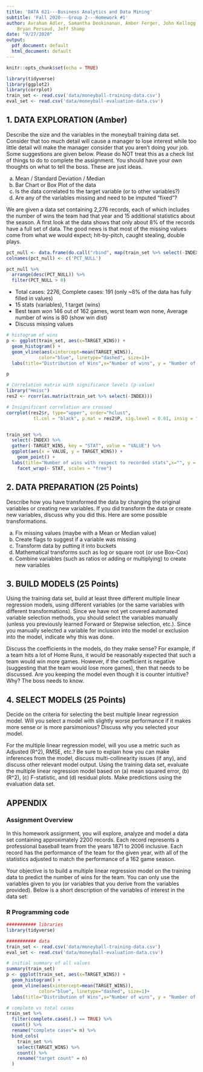 ```yaml
---
title: 'DATA 621---Business Analytics and Data Mining'
subtitle: 'Fall 2020---Group 2---Homework #1'
author: Avraham Adler, Samantha Deokinanan, Amber Ferger, John Kellogg,
    Bryan Persaud, Jeff Shamp
date: "9/27/2020"
output:
  pdf_document: default
  html_document: default
---
```


```r
knitr::opts_chunk$set(echo = TRUE)
```

```r
library(tidyverse)
library(ggplot2)
library(corrplot)
train_set <- read.csv('data/moneyball-training-data.csv')
eval_set <- read.csv('data/moneyball-evaluation-data.csv')
```


## 1. DATA EXPLORATION (Amber)
Describe the size and the variables in the moneyball training data set. Consider
that too much detail will cause a manager to lose interest while too little
detail will make the manager consider that you aren't doing your job. Some
suggestions are given below. Please do NOT treat this as a check list of things
to do to complete the assignment. You should have your own thoughts on what to
tell the boss. These are just ideas.

  a. Mean / Standard Deviation / Median
  b. Bar Chart or Box Plot of the data
  c. Is the data correlated to the target variable (or to other variables?)
  d. Are any of the variables missing and need to be imputed “fixed”?  
  
We are given a data set containing 2,276 records, each of which includes the 
number of wins the team had that year and 15 additional statistics about the 
season. A first look at the data shows that only about 8% of the records have 
a full set of data. The good news is that most of the missing values come from 
what we would expect; hit-by-pitch, caught stealing, double plays.

```r

pct_null <- data.frame(do.call("rbind", map(train_set %>% select(-INDEX), ~mean(is.na(.)))))
colnames(pct_null) <- c('PCT_NULL')

pct_null %>%
  arrange(desc(PCT_NULL)) %>%
  filter(PCT_NULL > 0)

```

  * Total cases: 2276, Complete cases: 191 (only ~8% of the data has fully filled in values)
  * 15 stats (variables), 1 target (wins)
  * Best team won 146 out of 162 games, worst team won none, Average number of wins is 80 (show win dist)
  * Discuss missing values
  

```r

# histogram of wins
p <- ggplot(train_set, aes(x=TARGET_WINS)) + 
  geom_histogram() + 
  geom_vline(aes(xintercept=mean(TARGET_WINS)),
            color="blue", linetype="dashed", size=1)+
  labs(title="Distribution of Wins",x="Number of wins", y = "Number of teams")

p

# Correlation matrix with significance levels (p-value)
library("Hmisc")
res2 <- rcorr(as.matrix(train_set %>% select(-INDEX)))

# Insignificant correlation are crossed
corrplot(res2$r, type="upper", order="hclust", 
          tl.col = "black", p.mat = res2$P, sig.level = 0.01, insig = "blank")


train_set %>%
  select(-INDEX) %>%
  gather(-TARGET_WINS, key = "STAT", value = "VALUE") %>%
  ggplot(aes(x = VALUE, y = TARGET_WINS)) +
    geom_point() +
  labs(title="Number of wins with respect to recorded stats",x="", y = "Number of Wins") +
    facet_wrap(~ STAT, scales = "free")

```

  
## 2. DATA PREPARATION (25 Points)
Describe how you have transformed the data by changing the original variables or
creating new variables. If you did transform the data or create new variables,
discuss why you did this. Here are some possible transformations.  

  a. Fix missing values (maybe with a Mean or Median value)
  b. Create flags to suggest if a variable was missing
  c. Transform data by putting it into buckets
  d. Mathematical transforms such as log or square root (or use Box-Cox)
  e. Combine variables (such as ratios or adding or multiplying) to create new
  variables

## 3. BUILD MODELS (25 Points)
Using the training data set, build at least three different multiple linear
regression models, using different variables (or the same variables with
different transformations). Since we have not yet covered automated variable
selection methods, you should select the variables manually (unless you
previously learned Forward or Stepwise selection, etc.). Since you manually
selected a variable for inclusion into the model or exclusion into the model,
indicate why this was done.  
  
Discuss the coefficients in the models, do they make sense? For example, if a
team hits a lot of Home Runs, it would be reasonably expected that such a team
would win more games. However, if the coefficient is negative (suggesting that
the team would lose more games), then that needs to be discussed. Are you
keeping the model even though it is counter intuitive? Why? The boss needs to
know.

## 4. SELECT MODELS (25 Points)
Decide on the criteria for selecting the best multiple linear regression model.
Will you select a model with slightly worse performance if it makes more sense
or is more parsimonious? Discuss why you selected your model.  
  
For the multiple linear regression model, will you use a metric such as Adjusted
\(R^2\), RMSE, etc.? Be sure to explain how you can make inferences from the
model, discuss multi-collinearity issues (if any), and discuss other relevant
model output. Using the training data set, evaluate the multiple linear
regression model based on (a) mean squared error, (b) \(R^2\), (c) F-statistic,
and (d) residual plots. Make predictions using the evaluation data set.  

## APPENDIX
### Assignment Overview
In this homework assignment, you will explore, analyze and model a data set
containing approximately 2200 records. Each record represents a professional
baseball team from the years 1871 to 2006 inclusive. Each record has the
performance of the team for the given year, with all of the statistics adjusted
to match the performance of a 162 game season.  
  
Your objective is to build a multiple linear regression model on the training
data to predict the number of wins for the team. You can only use the variables
given to you (or variables that you derive from the variables provided). Below
is a short description of the variables of interest in the data set: 

\begin{center}
\begin{tabular}{|l|l|l|}
\hline
\textbf{VARIABLE NAME} & \textbf{DEFINITION} & \textbf{THEORETICAL EFFECT} \\ \hline
INDEX & Identification Variable (do not use) & None \\ \hline
TARGET\_WINS & Number of wins & \\ \hline
TEAM\_BATTING\_H & Base Hits by batters (1B,2B,3B,HR) & Positive Impact on Wins  \\ \hline
TEAM\_BATTING\_2B & Doubles by batters (2B) & Positive Impact on Wins \\ \hline
TEAM\_BATTING\_3B & Triples by batters (3B) & Positive Impact on Wins \\ \hline
TEAM\_BATTING\_HR & Homeruns by batters (4B) & Positive Impact on Wins \\ \hline
TEAM\_BATTING\_BB & Walks by batters & Positive Impact on Wins \\ \hline
TEAM\_BATTING\_HBP & Batters hit by pitch (get a free base) & Positive Impact on Wins \\ \hline
TEAM\_BATTING\_SO & Strikeouts by batters & Negative Impact on Wins \\ \hline
TEAM\_BASERUN\_SB & Stolen bases & Positive Impact on Wins \\ \hline
TEAM\_BASERUN\_CS & Caught stealing & Negative Impact on Wins \\ \hline
TEAM\_FIELDING\_E & Errors & Negative Impact on Wins \\ \hline
TEAM\_FIELDING\_DP & Double Plays & Positive Impact on Wins \\ \hline
TEAM\_PITCHING\_BB & Walks allowed & Negative Impact on Wins \\ \hline
TEAM\_PITCHING\_H & Hits allowed & Negative Impact on Wins \\ \hline
TEAM\_PITCHING\_HR & Homeruns allowed & Negative Impact on Wins \\ \hline
TEAM\_PITCHING\_SO & Strikeouts by pitchers & Positive Impact on Wins \\ \hline

\end{tabular}
\end{center}



### R Programming code

```r
########### libraries 
library(tidyverse)

########### data
train_set <- read.csv('data/moneyball-training-data.csv')
eval_set <- read.csv('data/moneyball-evaluation-data.csv')

```

```r
# initial summary of all values 
summary(train_set)
p <- ggplot(train_set, aes(x=TARGET_WINS)) + 
  geom_histogram() + 
  geom_vline(aes(xintercept=mean(TARGET_WINS)),
            color="blue", linetype="dashed", size=1)+
  labs(title="Distribution of Wins",x="Number of wins", y = "Number of teams")

# complete vs total cases
train_set %>%
  filter(complete.cases(.) == TRUE) %>%
  count() %>%
  rename("complete cases"= n) %>%
  bind_cols(
    train_set %>%
    select(TARGET_WINS) %>%
    count() %>%
    rename("target count" = n)
  )
```



